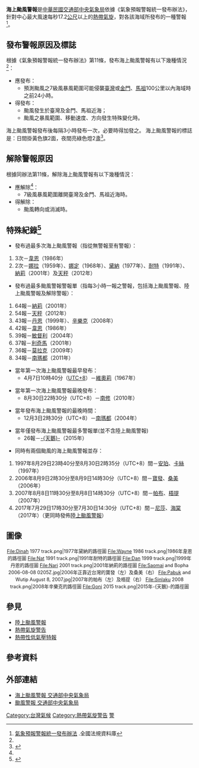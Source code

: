 {{noteTA
|G1=TyphoonOld
|G2=地名
|G3=Weather;
}}
'''海上颱風警報'''是[[中華民國|中華民國]][[交通部中央氣象局|交通部中央氣象局]]依據《氣象預報警報統一發布辦法》，針對中心最大風速每秒17.2[[公尺|公尺]]以上的[[熱帶氣旋|熱帶氣旋]]，對各該海域所發布的一種警報<ref name="law">[http://law.moj.gov.tw/LawClass/LawSingle.aspx?Pcode=K0100002&FLNO=11 氣象預報警報統一發布辦法] {{Wayback|url=http://law.moj.gov.tw/LawClass/LawSingle.aspx?Pcode=K0100002&FLNO=11 |date=20211127124208 }}.全國法規資料庫</ref>。

==發布警報原因及標誌==
根據《氣象預報警報統一發布辦法》第11條，發布海上颱風警報有以下幾種情況<ref name="law"/>：
*應發布：
**預測颱風之7級風暴風範圍可能侵襲[[臺灣|臺灣]]或[[金門|金門]]、[[馬祖|馬祖]]100公里以內海域時之前24小時。
*得發布：
**颱風發生於臺灣及金門、馬祖近海；
**颱風之暴風範圍、移動速度、方向發生特殊變化時。
海上颱風警報發布後每隔3小時發布一次，必要時得加發之。
海上颱風警報的標誌是：日間掛黃色旗2面，夜間亮綠色燈2盞<ref name="know">{{Cite web|url=https://www.cwb.gov.tw/V8/C/K/Encyclopedia/nous/index.html#|title=氣象常識-(七)颱風警報發布與警報標誌|work=中央氣象局|access-date=|archive-date=2021-02-24|archive-url=https://web.archive.org/web/20210224060346/https://www.cwb.gov.tw/V8/C/K/Encyclopedia/nous/index.html|dead-url=no}}</ref>。

==解除警報原因==
根據同辦法第11條，解除海上颱風警報有以下幾種情況：
*應解除<ref name="law"/>：
**7級風暴風範圍離開臺灣及金門、馬祖近海時。
*得解除：
**颱風轉向或消滅時。

==特殊紀錄<ref name="tdb">{{Cite web |url=https://rdc28.cwb.gov.tw/TDB/public/warning_typhoon_list/ |title=中央氣象局TDB防災颱風資料庫網路系統 |access-date=2020-07-16 |archive-date=2021-01-20 |archive-url=https://web.archive.org/web/20210120215147/https://rdc28.cwb.gov.tw/TDB/public/warning_typhoon_list/ |dead-url=no }}</ref>==
*發布過最多次海上颱風警報（指從無警報至有警報）：
#3次－[[颱風韋恩_(1986年)|韋恩]]（1986年）
#2次－[[熱帶風暴娜拉_(1959年)|娜拉]]（1959年）、[[颱風娜定_(1968年)|娜定]]（1968年）、[[颱風黛納_(1977年)|黛納]]（1977年）、[[颱風耐特_(1991年)|耐特]]（1991年）、[[颱風納莉_(2001年)|納莉]]（2001年）及[[颱風天秤_(2012年)|天秤]]（2012年）

*發布過最多颱風警報警報單（指每3小時一報之警報，包括海上颱風警報、陸上颱風警報及解除警報）：
# 64報－[[颱風納莉_(2001年)|納莉]]（2001年）
# 54報－[[颱風天秤_(2012年)|天秤]]（2012年）
# 43報－[[颱風丹恩|丹恩]]（1999年）、[[颱風辛樂克_(2008年)|辛樂克]]（2008年）
# 42報－[[颱風韋恩_(1986年)|韋恩]]（1986年）
# 39報－[[颱風敏督利_(2004年)|敏督利]]（2004年）
# 37報－[[颱風利奇馬_(2001年)|利奇馬]]（2001年）
# 36報－[[颱風莫拉克_(2009年)|莫拉克]]（2009年）
# 34報－[[颱風南瑪都_(2011年)|南瑪都]]（2011年）

*當年第一次海上颱風警報最早發布：
**4月7日10時40分（[[UTC+8|UTC+8]]）－[[颱風魏萊特_(1967年)|維奧莉]]（1967年）

*當年第一次海上颱風警報最晚發布：
**8月30日22時30分（UTC+8）－[[熱帶風暴南川_(2010年)|南修]]（2010年）

*當年發布海上颱風警報的最晚時間：
**12月3日2時30分（UTC+8）－[[颱風南瑪都_(2004年)|南瑪都]]（2004年）

*當年僅發布海上颱風警報最多警報單(並不含陸上颱風警報)
**26報－[[颱風天鵝_(2015年)|-{天鵝}-]]（2015年）

*同時有兩個颱風的海上颱風警報並存：
#1997年8月29日23時40分至8月30日2時35分（UTC+8）間－[[颱風安珀_(1997年)|安珀]]、[[熱帶風暴卡絲_(1997年)|卡絲]]（1997年）
#2006年8月9日2時30分至8月9日14時30分（UTC+8）間－[[強烈熱帶風暴寶霞_(2006年)|寶發]]、[[颱風桑美_(2006年)|桑美]]（2006年） 
#2007年8月8日11時30分至8月8日14時30分（UTC+8）間－[[颱風帕布_(2007年)|帕布]]、[[熱帶風暴蝴蝶_(2007年)|梧提]]（2007年）
#2017年7月29日17時30分至7月30日14:30分（UTC+8）間－[[颱風尼莎_(2017年)|尼莎]]、[[熱帶風暴海棠_(2017年)|海棠]]（2017年）（更同時發佈[[陸上颱風警報|陸上颱風警報]]）

==圖像==
<div align="center" style="font-size: 90%"><gallery>
File:Dinah 1977 track.png|1977年黛納的路徑圖
File:Wayne 1986 track.png|1986年韋恩的路徑圖
File:Nat 1991 track.png|1991年耐特的路徑圖
File:Dan 1999 track.png|1999年丹恩的路徑圖
File:Nari 2001 track.png|2001年納莉的路徑圖
File:Saomai and Bopha 2006-08-08 0205Z.jpg|2006年正靠近台灣的寶發（左）及桑美（右）
File:Pabuk and Wutip August 8, 2007.jpg|2007年的帕布（左）及梧提（右）
File:Sinlaku 2008 track.png|2008年辛樂克的路徑圖
File:Goni 2015 track.png|2015年-{天鵝}-的路徑圖
</gallery></div>

==參見==
*[[陸上颱風警報|陸上颱風警報]]
*[[熱帶氣旋警告|熱帶氣旋警告]]
*[[熱帶性低氣壓特報|熱帶性低氣壓特報]]

==參考資料==
{{reflist}}

==外部連結==
*[https://www.cwb.gov.tw/V8/C/P/Warning/W21.html 海上颱風警報  交通部中央氣象局] {{Wayback|url=https://www.cwb.gov.tw/V8/C/P/Warning/W21.html |date=20210105044846 }}
*[https://www.cwb.gov.tw/V8/C/P/Typhoon/TY_WARN.html 颱風警報  交通部中央氣象局] {{Webarchive|url=https://archive.today/20190824053632/https://www.cwb.gov.tw/V8/C/P/Typhoon/TY_WARN.html |date=2019-08-24 }}

{{台灣颱風}}

[[Category:台灣氣候|Category:台灣氣候]]
[[Category:熱帶氣旋警告|Category:熱帶氣旋警告]]
[[Category:中央氣象局|警]]